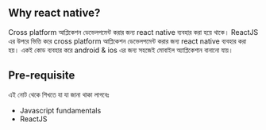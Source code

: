 ## Why react native? 
Cross platform আপ্লিকেশন ডেভেলপমেন্ট করার জন্য react native ব্যবহার করা হয়ে থাকে। ReactJS এর উপরে ভিত্তি করে cross platform আপ্লিকেশন ডেভেলপমেন্ট করার জন্য react native ব্যবহার করা হয়। একই কোড ব্যবহার করে android & ios এর জন্য সহজেই মোবাইল অ্যাপ্লিকেশান বানানো যায়। 

## Pre-requisite
এই নোট থেকে শিখতে যা যা জানা থাকা লাগবেঃ
- Javascript fundamentals
- ReactJS 